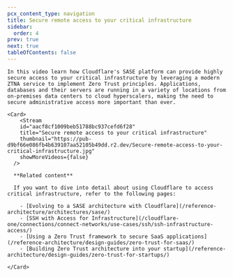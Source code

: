 ```yaml
---
pcx_content_type: navigation
title: Secure remote access to your critical infrastructure
sidebar:
  order: 4
prev: true
next: true
tableOfContents: false
---
```



<Tabs>
  <TabItem label="Watch this episode">

    In this video learn how Cloudflare's SASE platform can provide highly secure access to your critical infrastructure by leveraging a modern ZTNA service to implement Zero Trust principles. Applications, databases and their servers are running in a variety of locations from on-premises data centers to cloud hyperscalers, making the need to secure administrative access more important than ever.

    <Card>
        <Stream
        id="aacf8cf1009beb51788bc937cefd6f28"
        title="Secure remote access to your critical infrastructure"
        thumbnail="https://pub-d9bf66e086fb4b639107aa52105b49dd.r2.dev/Secure-remote-access-to-your-critical-infrastructure.jpg"
        showMoreVideos={false}
      />

      **Related content**

      If you want to dive into detail about using Cloudflare to access critical infrastructure, refer to the following pages:

        - [Evolving to a SASE architecture with Cloudflare](/reference-architecture/architectures/sase/)
        - [SSH with Access for Infrastructure](/cloudflare-one/connections/connect-networks/use-cases/ssh/ssh-infrastructure-access/)
        - [Using a Zero Trust framework to secure SaaS applications](/reference-architecture/design-guides/zero-trust-for-saas/)
        - [Building Zero Trust architecture into your startup](/reference-architecture/design-guides/zero-trust-for-startups/)

    </Card>
  </TabItem>

  <TabItem label="Series overview">
    <Render file="sase-series-navigation" />
  </TabItem>
</Tabs>
